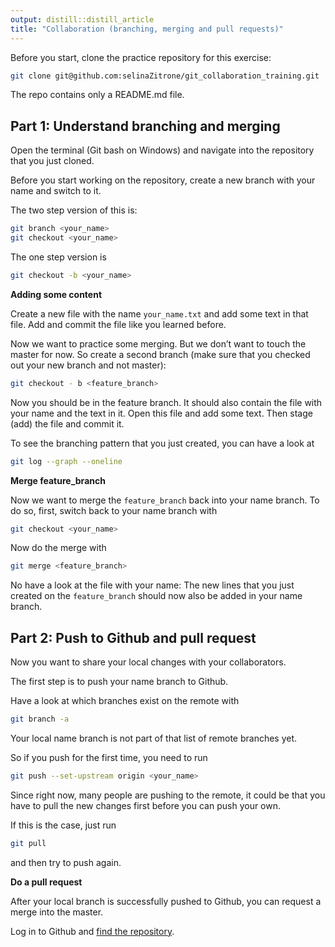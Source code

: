 ```yaml
---
output: distill::distill_article
title: "Collaboration (branching, merging and pull requests)"
---
```


Before you start, clone the practice repository for this exercise:

```sh
git clone git@github.com:selinaZitrone/git_collaboration_training.git
```

The repo contains only a README.md file.

## Part 1: Understand branching and merging

Open the terminal (Git bash on Windows) and navigate into the repository that you just cloned.

Before you start working on the repository, create a new branch with your name and switch to it.

The two step version of this is:

```sh
git branch <your_name>
git checkout <your_name>
```

The one step version is

```sh
git checkout -b <your_name>
```

**Adding some content**

Create a new file with the name `your_name.txt` and add some text in that file.
Add and commit the file like you learned before.

Now we want to practice some merging. But we don't want to touch the master for now.
So create a second branch (make sure that you checked out your new branch and not master):

```sh
git checkout - b <feature_branch>
```
Now you should be in the feature branch. It should also contain the file with your name and the text in it.
Open this file and add some text.
Then stage (add) the file and commit it.

To see the branching pattern that you just created, you can have a look at 

```sh
git log --graph --oneline
```

**Merge feature_branch**

Now we want to merge the `feature_branch` back into your name branch.
To do so, first, switch back to your name branch with 

```sh
git checkout <your_name>
```

Now do the merge with

```sh
git merge <feature_branch>
```
No have a look at the file with your name: The new lines that you just created on the `feature_branch` should now also be added in your name branch.

## Part 2: Push to Github and pull request

Now you want to share your local changes with your collaborators.

The first step is to push your name branch to Github.

Have a look at which branches exist on the remote with 

```sh
git branch -a
```

Your local name branch is not part of that list of remote branches yet.

So if you push for the first time, you need to run

```sh
git push --set-upstream origin <your_name>
```

Since right now, many people are pushing to the remote, it could be that you have to pull the new changes first before you can push your own.

If this is the case, just run

```sh
git pull
```

and then try to push again.

**Do a pull request**

After your local branch is successfully pushed to Github, you can request a merge into the master.

Log in to Github and [find the repository](https://github.com/selinaZitrone/git_collaboration_training). 




